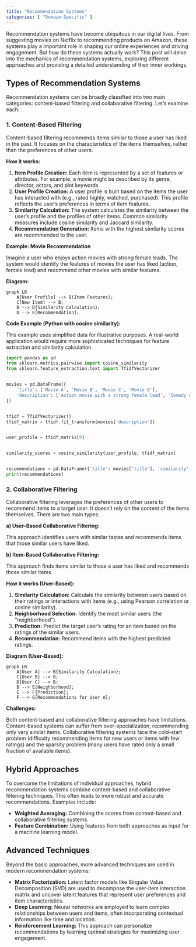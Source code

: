 ```yaml
---
title: "Recommendation Systems"
categories: [ "Domain-Specific" ]
---
```



Recommendation systems have become ubiquitous in our digital lives.  From suggesting movies on Netflix to recommending products on Amazon, these systems play a important role in shaping our online experiences and driving engagement. But how do these systems actually work? This post will delve into the mechanics of recommendation systems, exploring different approaches and providing a detailed understanding of their inner workings.


## Types of Recommendation Systems

Recommendation systems can be broadly classified into two main categories: content-based filtering and collaborative filtering.  Let's examine each:


### 1. Content-Based Filtering

Content-based filtering recommends items similar to those a user has liked in the past.  It focuses on the characteristics of the items themselves, rather than the preferences of other users.

**How it works:**

1. **Item Profile Creation:** Each item is represented by a set of features or attributes. For example, a movie might be described by its genre, director, actors, and plot keywords.
2. **User Profile Creation:** A user profile is built based on the items the user has interacted with (e.g., rated highly, watched, purchased).  This profile reflects the user's preferences in terms of item features.
3. **Similarity Calculation:**  The system calculates the similarity between the user's profile and the profiles of other items.  Common similarity measures include cosine similarity and Jaccard similarity.
4. **Recommendation Generation:** Items with the highest similarity scores are recommended to the user.


**Example: Movie Recommendation**

Imagine a user who enjoys action movies with strong female leads. The system would identify the features of movies the user has liked (action, female lead) and recommend other movies with similar features.


**Diagram:**

```mermaid
graph LR
    A[User Profile] --> B(Item Features);
    C[New Item] --> B;
    B --> D{Similarity Calculation};
    D --> E[Recommendation];
```


**Code Example (Python with cosine similarity):**

This example uses simplified data for illustrative purposes.  A real-world application would require more sophisticated techniques for feature extraction and similarity calculation.

```python
import pandas as pd
from sklearn.metrics.pairwise import cosine_similarity
from sklearn.feature_extraction.text import TfidfVectorizer


movies = pd.DataFrame({
    'title': ['Movie A', 'Movie B', 'Movie C', 'Movie D'],
    'description': ['Action movie with a strong female lead', 'Comedy with a male lead', 'Action movie with a male lead', 'Romantic comedy with a female lead']
})


tfidf = TfidfVectorizer()
tfidf_matrix = tfidf.fit_transform(movies['description'])


user_profile = tfidf_matrix[0]


similarity_scores = cosine_similarity(user_profile, tfidf_matrix)


recommendations = pd.DataFrame({'title': movies['title'], 'similarity': similarity_scores[0]}).sort_values('similarity', ascending=False)
print(recommendations)
```


### 2. Collaborative Filtering

Collaborative filtering leverages the preferences of other users to recommend items to a target user.  It doesn't rely on the content of the items themselves.  There are two main types:


**a) User-Based Collaborative Filtering:**

This approach identifies users with similar tastes and recommends items that those similar users have liked.

**b) Item-Based Collaborative Filtering:**

This approach finds items similar to those a user has liked and recommends those similar items.


**How it works (User-Based):**

1. **Similarity Calculation:** Calculate the similarity between users based on their ratings or interactions with items (e.g., using Pearson correlation or cosine similarity).
2. **Neighborhood Selection:** Identify the most similar users (the "neighborhood").
3. **Prediction:** Predict the target user's rating for an item based on the ratings of the similar users.
4. **Recommendation:** Recommend items with the highest predicted ratings.


**Diagram (User-Based):**

```mermaid
graph LR
    A[User A] --> B{Similarity Calculation};
    C[User B] --> B;
    D[User C] --> B;
    B --> E[Neighborhood];
    E --> F{Prediction};
    F --> G[Recommendations for User A];
```

**Challenges:**

Both content-based and collaborative filtering approaches have limitations. Content-based systems can suffer from over-specialization, recommending only very similar items. Collaborative filtering systems face the cold-start problem (difficulty recommending items for new users or items with few ratings) and the sparsity problem (many users have rated only a small fraction of available items).


## Hybrid Approaches

To overcome the limitations of individual approaches, hybrid recommendation systems combine content-based and collaborative filtering techniques. This often leads to more robust and accurate recommendations.  Examples include:

* **Weighted Averaging:** Combining the scores from content-based and collaborative filtering systems.
* **Feature Combination:** Using features from both approaches as input for a machine learning model.


## Advanced Techniques

Beyond the basic approaches, more advanced techniques are used in modern recommendation systems:

* **Matrix Factorization:**  Latent factor models like Singular Value Decomposition (SVD) are used to decompose the user-item interaction matrix and uncover latent features that represent user preferences and item characteristics.
* **Deep Learning:** Neural networks are employed to learn complex relationships between users and items, often incorporating contextual information like time and location.
* **Reinforcement Learning:** This approach can personalize recommendations by learning optimal strategies for maximizing user engagement.




